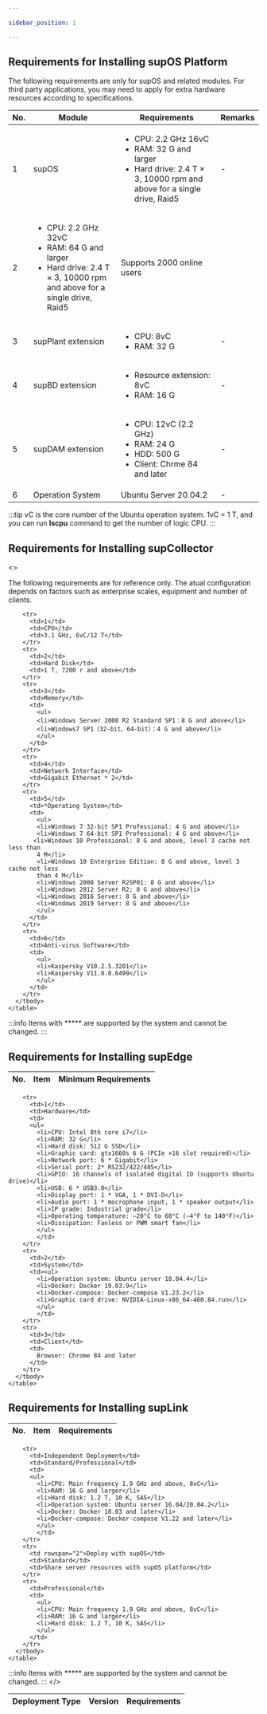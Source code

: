 ```yaml
---

sidebar_position: 1

---
```


## Requirements for Installing supOS Platform
<div>
  <p>
    The following requirements are only for supOS and related modules. For third
    party applications, you may need to apply for extra hardware resources
    according to specifications.
  </p>
  <table
    id="supOS_system_requirements__table_lhv_1sh_5tb"
    className="frame-all"
  >
    <colgroup>
      <col style={{ width: "14.265335235378032%" }} />
      <col style={{ width: "19.686162624821684%" }} />
      <col style={{ width: "41.08416547788873%" }} />
      <col style={{ width: "24.964336661911556%" }} />
    </colgroup>
    <thead>
      <tr>
        <th
          className="colsep-1 rowsep-1"
          id="supOS_system_requirements__table_lhv_1sh_5tb__entry__1"
        >
          No.
        </th>
        <th
          className="colsep-1 rowsep-1"
          id="supOS_system_requirements__table_lhv_1sh_5tb__entry__2"
        >
          Module
        </th>
        <th
          className="colsep-1 rowsep-1"
          id="supOS_system_requirements__table_lhv_1sh_5tb__entry__3"
        >
          Requirements
        </th>
        <th
          className="colsep-1 rowsep-1"
          id="supOS_system_requirements__table_lhv_1sh_5tb__entry__4"
        >
          Remarks
        </th>
      </tr>
    </thead>
    <tbody>
      <tr>
        <td
          className="colsep-1 rowsep-1"
          headers="supOS_system_requirements__table_lhv_1sh_5tb__entry__1"
        >
          1
        </td>
        <td
          className="colsep-1 rowsep-1"
          headers="supOS_system_requirements__table_lhv_1sh_5tb__entry__2"
          rowSpan={2}
        >
          supOS
        </td>
        <td
          className="colsep-1 rowsep-1"
          headers="supOS_system_requirements__table_lhv_1sh_5tb__entry__3"
        >
          <ul id="supOS_system_requirements__ul_y2p_dsh_5tb">
            <li>CPU: 2.2 GHz 16vC</li>
            <li>RAM: 32 G and larger</li>
            <li>
              Hard drive: 2.4 T × 3, 10000 rpm and above for a single drive,
              Raid5
            </li>
          </ul>
        </td>
        <td
          className="colsep-1 rowsep-1"
          headers="supOS_system_requirements__table_lhv_1sh_5tb__entry__4"
        >
          -
        </td>
      </tr>
      <tr>
        <td
          className="colsep-1 rowsep-1"
          headers="supOS_system_requirements__table_lhv_1sh_5tb__entry__1"
        >
          2
        </td>
        <td
          className="colsep-1 rowsep-1"
          headers="supOS_system_requirements__table_lhv_1sh_5tb__entry__3"
        >
          <ul id="supOS_system_requirements__ul_sgg_2sh_5tb">
            <li>CPU: 2.2 GHz 32vC</li>
            <li>RAM: 64 G and larger</li>
            <li>
              Hard drive: 2.4 T × 3, 10000 rpm and above for a single drive,
              Raid5
            </li>
          </ul>
        </td>
        <td
          className="colsep-1 rowsep-1"
          headers="supOS_system_requirements__table_lhv_1sh_5tb__entry__4"
        >
          Supports 2000 online users
        </td>
      </tr>
      <tr>
        <td
          className="colsep-1 rowsep-1"
          headers="supOS_system_requirements__table_lhv_1sh_5tb__entry__1"
        >
          3
        </td>
        <td
          className="colsep-1 rowsep-1"
          headers="supOS_system_requirements__table_lhv_1sh_5tb__entry__2"
        >
          supPlant extension
        </td>
        <td
          className="colsep-1 rowsep-1"
          headers="supOS_system_requirements__table_lhv_1sh_5tb__entry__3"
        >
          <ul id="supOS_system_requirements__ul_tvg_fsh_5tb">
            <li>CPU: 8vC</li>
            <li>RAM: 32 G</li>
          </ul>
        </td>
        <td
          className="colsep-1 rowsep-1"
          headers="supOS_system_requirements__table_lhv_1sh_5tb__entry__4"
        >
          -
        </td>
      </tr>
      <tr>
        <td
          className="colsep-1 rowsep-1"
          headers="supOS_system_requirements__table_lhv_1sh_5tb__entry__1"
        >
          4
        </td>
        <td
          className="colsep-1 rowsep-1"
          headers="supOS_system_requirements__table_lhv_1sh_5tb__entry__2"
        >
          supBD extension
        </td>
        <td
          className="colsep-1 rowsep-1"
          headers="supOS_system_requirements__table_lhv_1sh_5tb__entry__3"
        >
          <ul id="supOS_system_requirements__ul_uvg_fsh_5tb">
            <li>Resource extension: 8vC</li>
            <li>RAM: 16 G</li>
          </ul>
        </td>
        <td
          className="colsep-1 rowsep-1"
          headers="supOS_system_requirements__table_lhv_1sh_5tb__entry__4"
        >
          -
        </td>
      </tr>
      <tr>
        <td>5</td>
        <td>supDAM extension</td>
        <td>
          <ul>
            <li>CPU: 12vC (2.2 GHz)</li>
            <li>RAM: 24 G</li>
            <li>HDD: 500 G</li>
            <li>Client: Chrme 84 and later</li>
          </ul>
        </td>
        <td>-</td>
      </tr>
      <tr>
        <td>
          6
        </td>
        <td>
          Operation System
        </td>
        <td>
          Ubuntu Server 20.04.2
        </td>
        <td>-</td>
      </tr>
    </tbody>
  </table>
  <div
    className="note note_note"
    id="supOS_system_requirements__note_j3c_ksh_5tb"
  >

:::tip
vC is the core number of the Ubuntu operation system. 1vC = 1 T, and you can run **lscpu** command to get the number of logic CPU.
:::
  </div>
</div>

## Requirements for Installing supCollector

<>

  <p>
    The following requirements are for reference only. The atual configuration depends
    on factors such as enterprise scales, equipment and number of clients.
  </p>
    <table>
    <thead>
    <tr>
          <th>No.</th>
          <th>Item</th>
          <th>Minimum Requirements</th>
        </tr>
        </thead>
      <tbody>
        
        <tr>
          <td>1</td>
          <td>CPU</td>
          <td>3.1 GHz, 6vC/12 T</td>
        </tr>
        <tr>
          <td>2</td>
          <td>Hard Disk</td>
          <td>1 T, 7200 r and above</td>
        </tr>
        <tr>
          <td>3</td>
          <td>Memory</td>
          <td>
            <ul>
            <li>Windows Server 2008 R2 Standard SP1：8 G and above</li>
            <li>Windows7 SP1（32-bit、64-bit）：4 G and above</li>
            </ul>
          </td>
        </tr>
        <tr>
          <td>4</td>
          <td>Network Interface</td>
          <td>Gigabit Ethernet * 2</td>
        </tr>
        <tr>
          <td>5</td>
          <td>*Operating System</td>
          <td>
            <ul>
            <li>Windows 7 32-bit SP1 Professional: 4 G and above</li>
            <li>Windows 7 64-bit SP1 Professional: 4 G and above</li>
           <li>Windows 10 Professional: 8 G and above, level 3 cache not less than
            4 M</li>
            <li>Windows 10 Enterprise Edition: 8 G and above, level 3 cache not less
            than 4 M</li>
            <li>Windows 2008 Server R2SP01: 8 G and above</li>
            <li>Windows 2012 Server R2: 8 G and above</li>
            <li>Windows 2016 Server: 8 G and above</li>
            <li>Windows 2019 Server: 8 G and above</li>
            </ul>
          </td>
        </tr>
        <tr>
          <td>6</td>
          <td>Anti-virus Software</td>
          <td>
            <ul>
            <li>Kaspersky V10.2.5.3201</li>
            <li>Kaspersky V11.0.0.6499</li>
            </ul>
          </td>
        </tr>
      </tbody>
    </table>

:::info
Items with ***** are supported by the system and cannot be changed.
:::

## Requirements for Installing supEdge
    
<table>
    <thead>
    <tr>
          <th>No.</th>
          <th>Item</th>
          <th>Requirements</th>
        </tr>
        </thead>
      <tbody>
        
        <tr>
          <td>1</td>
          <td>Hardware</td>
          <td>
          <ul>
            <li>CPU: Intel 8th core i7</li>
            <li>RAM: 32 G</li>
            <li>Hard disk: 512 G SSD</li>
            <li>Graphic card: gtx1660s 6 G (PCIe ×16 slot required)</li>
            <li>Network port: 6 * Gigabit</li>
            <li>Serial port: 2* RS232/422/485</li>
            <li>GPIO: 16 channels of isolated digital IO (supports Ubuntu drive)</li>
            <li>USB: 6 * USB3.0</li>
            <li>Display port: 1 * VGA, 1 * DVI-D</li>
            <li>Audio port: 1 * mocrophone input, 1 * speaker output</li>
            <li>IP grade: Industrial grade</li>
            <li>Operating temperature: –20°C to 60°C (–4°F to 140°F)</li>
            <li>Dissipation: Fanless or PWM smart fan</li>
            </ul>
            </td>
        </tr>
        <tr>
          <td>2</td>
          <td>System</td>
          <td><ul>
            <li>Operation system: Ubuntu server 18.04.4</li>
            <li>Docker: Docker 19.03.9</li>
            <li>Docker-compose: Docker-compose V1.23.2</li>
            <li>Graphic card drive: NVIDIA-Linux-x86_64-460.84.run</li>
            </ul>
            </td>
        </tr>
        <tr>
          <td>3</td>
          <td>Client</td>
          <td>
            Browser: Chrome 84 and later
          </td>
        </tr>
      </tbody>
    </table>

## Requirements for Installing supLink
    
<table>
    <thead>
    <tr>
          <th>Deployment Type</th>
          <th>Version</th>
          <th>Requirements</th>
        </tr>
        </thead>
      <tbody>
        
        <tr>
          <td>Independent Deployment</td>
          <td>Standard/Professional</td>
          <td>
          <ul>
            <li>CPU: Main frequency 1.9 GHz and above, 8vC</li>
            <li>RAM: 16 G and larger</li>
            <li>Hard disk: 1.2 T, 10 K, SAS</li>
            <li>Operation system: Ubuntu server 16.04/20.04.2</li>
            <li>Docker: Docker 18.03 and later</li>
            <li>Docker-compose: Docker-compose V1.22 and later</li>
            </ul>
            </td>
        </tr>
        <tr>
          <td rowspan="2">Deploy with supOS</td>
          <td>Standard</td>
          <td>Share server resources with supOS platform</td>
        </tr>
        <tr>
          <td>Professional</td>
          <td>
            <ul>
            <li>CPU: Main frequency 1.9 GHz and above, 8vC</li>
            <li>RAM: 16 G and larger</li>
            <li>Hard disk: 1.2 T, 10 K, SAS</li>
            </ul>
          </td>
        </tr>
      </tbody>
    </table>


:::info
Items with ***** are supported by the system and cannot be changed.
:::
</>

